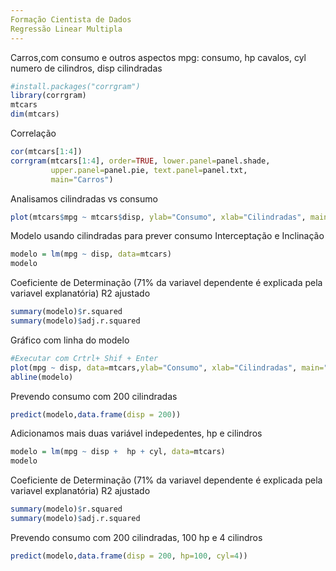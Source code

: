 ```yaml
---
Formação Cientista de Dados
Regressão Linear Multipla
---
```


Carros,com consumo e outros aspectos
mpg: consumo, hp cavalos, cyl numero de cilindros, disp cilindradas
```r
#install.packages("corrgram")
library(corrgram)
mtcars
dim(mtcars)
```
Correlação
```r
cor(mtcars[1:4])
corrgram(mtcars[1:4], order=TRUE, lower.panel=panel.shade,
         upper.panel=panel.pie, text.panel=panel.txt,
         main="Carros")
```
Analisamos cilindradas vs consumo
```r
plot(mtcars$mpg ~ mtcars$disp, ylab="Consumo", xlab="Cilindradas", main="Carros")
```
Modelo usando cilindradas para prever consumo
Interceptação e Inclinação
```r
modelo = lm(mpg ~ disp, data=mtcars)
modelo
```
Coeficiente de Determinação (71% da variavel dependente é explicada pela variavel explanatória)
R2 ajustado
```r
summary(modelo)$r.squared 
summary(modelo)$adj.r.squared
```
Gráfico com linha do modelo
```r
#Executar com Crtrl+ Shif + Enter
plot(mpg ~ disp, data=mtcars,ylab="Consumo", xlab="Cilindradas", main="Carros")
abline(modelo)
```
Prevendo consumo com 200 cilindradas
```r
predict(modelo,data.frame(disp = 200))
```
Adicionamos mais duas variável indepedentes, hp e cilindros
```r
modelo = lm(mpg ~ disp +  hp + cyl, data=mtcars)
modelo
```
Coeficiente de Determinação (71% da variavel dependente é explicada pela variavel explanatória)
R2 ajustado
```r
summary(modelo)$r.squared 
summary(modelo)$adj.r.squared
```
Prevendo consumo com 200 cilindradas, 100 hp e 4 cilindros
```r
predict(modelo,data.frame(disp = 200, hp=100, cyl=4))
```
